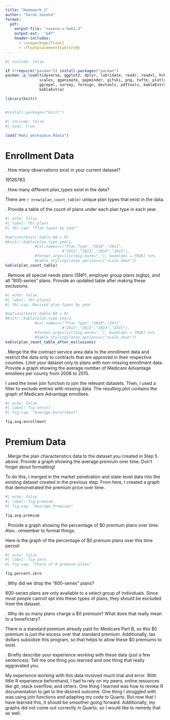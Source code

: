 ```yaml
---
title: "Homework 1"
author: "Varun Saxena"
format:
  pdf:
    output-file: "saxena-v-hwk1-3"
    output-ext:  "pdf"
    header-includes:
      - \usepackage{float}
      - \floatplacement{table}{H}
---
```


```r
#| include: false

if (!require("pacman")) install.packages("pacman")
pacman::p_load(tidyverse, ggplot2, dplyr, lubridate, readr, readxl, hrbrthemes, fixest,
               scales, gganimate, gapminder, gifski, png, tufte, plotly, OECD,
               ggrepel, survey, foreign, devtools, pdftools, kableExtra, modelsummary,
               kableExtra)

library(knitr)


#install.packages("knitr")
```



```r
#| include: false
#| eval: true
 
load("Hwk1_workspace.Rdata")
```


\newpage
# Enrollment Data

\vspace{.2in}
\noindent 1. How many observations exist in your current dataset?<br>

19126783

\newpage
\noindent 2. How many different *plan_types* exist in the data? <br>

There are `r nrow(plan_count_table)` unique plan types that exist in the data.


\newpage
\noindent 3. Provide a table of the count of plans under each plan type in each year.<br>

```r
#| echo: false
#| label: tbl-plans
#| tbl-cap: "Plan types by year"

#options(knitr.kable.NA = 0)
#knitr::kable(plan.type.year1, 
             #col.names=c("Plan Type","2010","2011",
                         #"2012","2013","2014","2015"),
             #format.args=list(big.mark=","), booktabs = TRUE) %>%
             #kable_styling(latex_options=c("scale_down"))
kable(plan_count_table)
```




\newpage
\noindent 4. Remove all special needs plans (SNP), employer group plans (eghp), and all "800-series" plans. Provide an updated table after making these exclusions.


```r
#| echo: false
#| label: tbl-plans2
#| tbl-cap: Revised plan types by year

#options(knitr.kable.NA = 0)
#knitr::kable(plan.type.year2, 
             #col.names=c("Plan Type","2010","2011",
                         #"2012","2013","2014","2015"),
             #format.args=list(big.mark=","), booktabs = TRUE) %>%
             #kable_styling(latex_options=c("scale_down"))
kable(plan_count_table_after_exclusions)

``` 




\newpage
\noindent 5. Merge the the contract service area data to the enrollment data and restrict the data only to contracts that are approved in their respective counties. Limit your dataset only to plans with non-missing enrollment data. Provide a graph showing the average number of Medicare Advantage enrollees per county from 2008 to 2015.<br>

I used the inner join function to join the relevant datasets. Then, I used a filter to exclude entries with missing data. The resulting plot contains the graph of Medicare Advantage enrollees.

```r
#| echo: false
#| label: fig-enroll
#| fig-cap: "Average Enrollment"

fig.avg.enrollment
```


\newpage
# Premium Data

\noindent 6. Merge the plan characteristics data to the dataset you created in Step 5 above. Provide a graph showing the average premium over time. Don't forget about formatting!<br>

To do this, I merged in the market penetration and state-level data into the existing dataset created in the previous step. From here, I created a graph that demonstrated the premium price over time.


```r
#| echo: false
#| label: fig-premium
#| fig-cap: "Average Premiums"

fig.avg.premium
```



\newpage
\noindent 7. Provide a graph showing the percentage of $0 premium plans over time. Also...remember to format things.

Here is the graph of the percentage of $0 premum plans over this time period:


```r
#| echo: false
#| label: fig-zero
#| fig-cap: "Share of 0 premium plans"

fig.percent.zero
```

\newpage
\noindent 8. Why did we drop the "800-series" plans?<br>

800-series plans are only available to a select group of individuals. Since most people cannot opt into these types of plans, they should be excluded from the dataset.

\newpage
\noindent 9. Why do so many plans charge a $0 premium? What does that really mean to a beneficiary?<br>

There is a standard premium already paid for Medicare Part B, so this $0 premium is just the excess over that standard premium. Additionally, tax dollars subsidize this program, so that helps to allow these $0 premiums to exist.

\newpage
\noindent 10. Briefly describe your experience working with these data (just a few sentences). Tell me one thing you learned and one thing that really aggravated you.<br>

My experience working with this data involved much trial and error. With little R experience beforehand, I had to rely on my peers, online resources like git, stack overflow, and others. One thing I learned was how to review R documentation to get to the desired outcome. One thing I struggled with was using join functions and adapting my code to Quarto. But now that I have learned this, it should be smoother going forward. Additionally, my graphs did not come out correctly in Quarto, so I would like to remedy that as well.